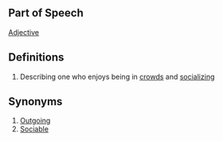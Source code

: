 ==Part of Speech==
[[Adjective]]

==Definitions==
#Describing one who enjoys being in [[crowd]]s and [[socializing]]

==Synonyms==
#[[Outgoing]]
#[[Sociable]]